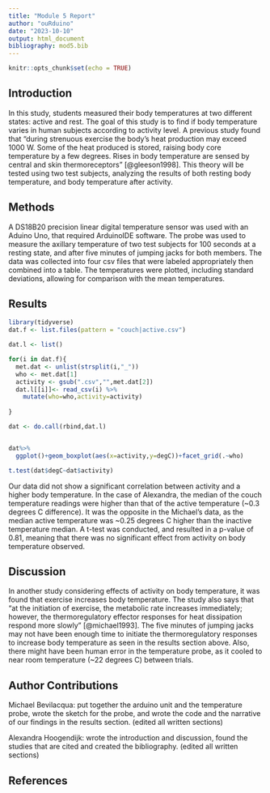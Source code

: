 ```yaml
---
title: "Module 5 Report"
author: "ouRduino"
date: "2023-10-10"
output: html_document
bibliography: mod5.bib
---
```


```r
knitr::opts_chunk$set(echo = TRUE)
```
## Introduction
In this study, students measured their body temperatures at two different states: active and rest. The goal of this study is to find if body temperature varies in human subjects according to activity level. A previous study found that "during strenuous exercise the body's heat production may exceed 1000 W. Some of the heat produced is stored, raising body core temperature by a few degrees. Rises in body temperature are sensed by central and skin thermoreceptors" [@gleeson1998]. This theory will be tested using two test subjects, analyzing the results of both resting body temperature, and body temperature after activity. 

## Methods
A DS18B20 precision linear digital temperature sensor was used with an Aduino Uno, that required ArduinoIDE software. The probe was used to measure the axillary temperature of two test subjects for 100 seconds at a resting state, and after five minutes of jumping jacks for both members. The data was collected into four csv files that were labeled appropriately then combined into a table. The temperatures were plotted, including standard deviations, allowing for comparison with the mean temperatures. 
 
## Results


```r
library(tidyverse)
dat.f <- list.files(pattern = "couch|active.csv") 

dat.l <- list() 

for(i in dat.f){
  met.dat <- unlist(strsplit(i,"_")) 
  who <- met.dat[1] 
  activity <- gsub(".csv","",met.dat[2]) 
  dat.l[[i]]<- read_csv(i) %>%
    mutate(who=who,activity=activity)
  
}

dat <- do.call(rbind,dat.l) 


dat%>%
  ggplot()+geom_boxplot(aes(x=activity,y=degC))+facet_grid(.~who) 

```
```r
t.test(dat$degC~dat$activity)
```

Our data did not show a significant correlation between activity and a higher body temperature. In the case of Alexandra, the median of the couch temperature readings were higher than that of the active temperature (~0.3 degrees C difference). It was the opposite in the Michael's data, as the median active temperature was ~0.25 degrees C higher than the inactive temperature median. A t-test was conducted, and resulted in a p-value of 0.81, meaning that there was no significant effect from activity on body temperature observed. 

## Discussion

In another study considering effects of activity on body temperature, it was found that exercise increases body temperature. The study also says that "at the initiation of exercise, the metabolic rate increases immediately; however, the thermoregulatory effector responses for heat dissipation respond more slowly" [@michael1993]. The five minutes of jumping jacks may not have been enough time to initiate the thermoregulatory responses to increase body temperature as seen in the results section above. Also, there might have been human error in the temperature probe, as it cooled to near room temperature (~22 degrees C) between trials.

## Author Contributions
Michael Bevilacqua: put together the arduino unit and the temperature probe, wrote the sketch for the probe, and wrote the code and the narrative of our findings in the results section. (edited all written sections)

Alexandra Hoogendijk: wrote the introduction and discussion,  found the studies that are cited and created the bibliography. (edited all written sections)


## References

